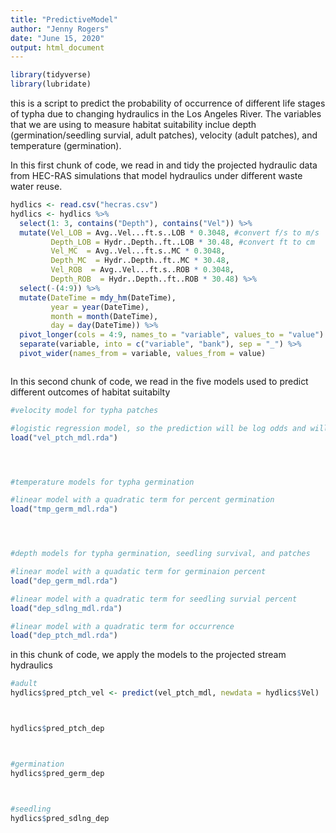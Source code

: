 ```yaml
---
title: "PredictiveModel"
author: "Jenny Rogers"
date: "June 15, 2020"
output: html_document
---
```



```r

library(tidyverse)
library(lubridate)

```



this is a script to predict the probability of occurrence of different life stages of typha due to changing hydraulics in the Los Angeles River. The variables that we are using to measure habitat suitability inclue depth (germination/seedling survial, adult patches), velocity (adult patches), and temperature (germination). 

In this first chunk of code, we read in and tidy the projected hydraulic data from HEC-RAS simulations that model hydraulics under different waste water reuse. 


```r


hydlics <- read.csv("hecras.csv")
hydlics <- hydlics %>%
  select(1: 3, contains("Depth"), contains("Vel")) %>% 
  mutate(Vel_LOB = Avg..Vel...ft.s..LOB * 0.3048, #convert f/s to m/s
         Depth_LOB = Hydr..Depth..ft..LOB * 30.48, #convert ft to cm
         Vel_MC  = Avg..Vel...ft.s..MC * 0.3048, 
         Depth_MC  = Hydr..Depth..ft..MC * 30.48,
         Vel_ROB  = Avg..Vel...ft.s..ROB * 0.3048, 
         Depth_ROB  = Hydr..Depth..ft..ROB * 30.48) %>% 
  select(-(4:9)) %>% 
  mutate(DateTime = mdy_hm(DateTime),
         year = year(DateTime),
         month = month(DateTime),
         day = day(DateTime)) %>% 
  pivot_longer(cols = 4:9, names_to = "variable", values_to = "value") %>% 
  separate(variable, into = c("variable", "bank"), sep = "_") %>% 
  pivot_wider(names_from = variable, values_from = value)



```


In this second chunk of code, we read in the five models used to predict different outcomes of habitat suitabilty 

```r

#velocity model for typha patches

#logistic regression model, so the prediction will be log odds and will need to be transformed to be probablity of occurrence
load("vel_ptch_mdl.rda")




#temperature models for typha germination

#linear model with a quadratic term for percent germination
load("tmp_germ_mdl.rda")




#depth models for typha germination, seedling survival, and patches

#linear model with a quadatic term for germinaion percent
load("dep_germ_mdl.rda")

#linear model with a quadratic term for seedling survial percent
load("dep_sdlng_mdl.rda")

#linear model with a quadratic term for occurrence
load("dep_ptch_mdl.rda")


```


in this chunk of code, we apply the models to the projected stream hydraulics
```r

#adult
hydlics$pred_ptch_vel <- predict(vel_ptch_mdl, newdata = hydlics$Vel)



hydlics$pred_ptch_dep



#germination
hydlics$pred_germ_dep



#seedling
hydlics$pred_sdlng_dep


```
